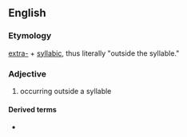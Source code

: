 ==English==

===Etymology===
[[extra-]] + [[syllabic]], thus literally "outside the syllable."

===Adjective===
{{en-adj|-}}

# {{lb|en|phonology|of a consonant}} occurring outside a syllable

====Derived terms====
* {{l|en|extrasyllabicity}}